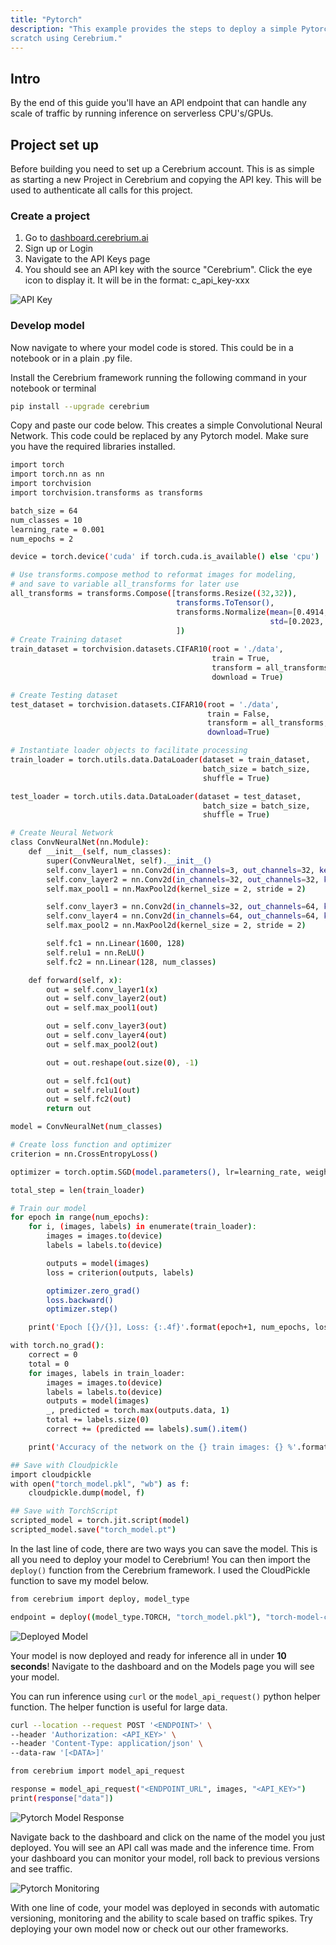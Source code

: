 ```yaml
---
title: "Pytorch"
description: "This example provides the steps to deploy a simple Pytorch model (CNN) from
scratch using Cerebrium."
---
```


## Intro

By the end of this guide you'll have an API endpoint that can handle any scale
of traffic by running inference on serverless CPU's/GPUs.

## Project set up

Before building you need to set up a Cerebrium account. This is as simple as
starting a new Project in Cerebrium and copying the API key. This will be used
to authenticate all calls for this project.

### Create a project

1. Go to [dashboard.cerebrium.ai](https://dashboard.cerebrium.ai)
2. Sign up or Login
3. Navigate to the API Keys page
4. You should see an API key with the source "Cerebrium". Click the eye icon to
   display it. It will be in the format: c_api_key-xxx

![API Key](/images/quickstarts/onnx-1.png)

### Develop model

Now navigate to where your model code is stored. This could be in a notebook or
in a plain .py file.

Install the Cerebrium framework running the following command in your notebook
or terminal

```bash
pip install --upgrade cerebrium
```

Copy and paste our code below. This creates a simple Convolutional Neural
Network. This code could be replaced by any Pytorch model. Make sure you have
the required libraries installed.

```bash
import torch
import torch.nn as nn
import torchvision
import torchvision.transforms as transforms

batch_size = 64
num_classes = 10
learning_rate = 0.001
num_epochs = 2

device = torch.device('cuda' if torch.cuda.is_available() else 'cpu')

# Use transforms.compose method to reformat images for modeling,
# and save to variable all_transforms for later use
all_transforms = transforms.Compose([transforms.Resize((32,32)),
                                     transforms.ToTensor(),
                                     transforms.Normalize(mean=[0.4914, 0.4822, 0.4465],
                                                          std=[0.2023, 0.1994, 0.2010])
                                     ])
# Create Training dataset
train_dataset = torchvision.datasets.CIFAR10(root = './data',
                                             train = True,
                                             transform = all_transforms,
                                             download = True)

# Create Testing dataset
test_dataset = torchvision.datasets.CIFAR10(root = './data',
                                            train = False,
                                            transform = all_transforms,
                                            download=True)

# Instantiate loader objects to facilitate processing
train_loader = torch.utils.data.DataLoader(dataset = train_dataset,
                                           batch_size = batch_size,
                                           shuffle = True)

test_loader = torch.utils.data.DataLoader(dataset = test_dataset,
                                           batch_size = batch_size,
                                           shuffle = True)

# Create Neural Network
class ConvNeuralNet(nn.Module):
    def __init__(self, num_classes):
        super(ConvNeuralNet, self).__init__()
        self.conv_layer1 = nn.Conv2d(in_channels=3, out_channels=32, kernel_size=3)
        self.conv_layer2 = nn.Conv2d(in_channels=32, out_channels=32, kernel_size=3)
        self.max_pool1 = nn.MaxPool2d(kernel_size = 2, stride = 2)

        self.conv_layer3 = nn.Conv2d(in_channels=32, out_channels=64, kernel_size=3)
        self.conv_layer4 = nn.Conv2d(in_channels=64, out_channels=64, kernel_size=3)
        self.max_pool2 = nn.MaxPool2d(kernel_size = 2, stride = 2)

        self.fc1 = nn.Linear(1600, 128)
        self.relu1 = nn.ReLU()
        self.fc2 = nn.Linear(128, num_classes)

    def forward(self, x):
        out = self.conv_layer1(x)
        out = self.conv_layer2(out)
        out = self.max_pool1(out)

        out = self.conv_layer3(out)
        out = self.conv_layer4(out)
        out = self.max_pool2(out)

        out = out.reshape(out.size(0), -1)

        out = self.fc1(out)
        out = self.relu1(out)
        out = self.fc2(out)
        return out

model = ConvNeuralNet(num_classes)

# Create loss function and optimizer
criterion = nn.CrossEntropyLoss()

optimizer = torch.optim.SGD(model.parameters(), lr=learning_rate, weight_decay = 0.005, momentum = 0.9)

total_step = len(train_loader)

# Train our model
for epoch in range(num_epochs):
    for i, (images, labels) in enumerate(train_loader):
        images = images.to(device)
        labels = labels.to(device)

        outputs = model(images)
        loss = criterion(outputs, labels)

        optimizer.zero_grad()
        loss.backward()
        optimizer.step()

    print('Epoch [{}/{}], Loss: {:.4f}'.format(epoch+1, num_epochs, loss.item()))

with torch.no_grad():
    correct = 0
    total = 0
    for images, labels in train_loader:
        images = images.to(device)
        labels = labels.to(device)
        outputs = model(images)
        _, predicted = torch.max(outputs.data, 1)
        total += labels.size(0)
        correct += (predicted == labels).sum().item()

    print('Accuracy of the network on the {} train images: {} %'.format(50000, 100 * correct / total))

## Save with Cloudpickle
import cloudpickle
with open("torch_model.pkl", "wb") as f:
    cloudpickle.dump(model, f)

## Save with TorchScript
scripted_model = torch.jit.script(model)
scripted_model.save("torch_model.pt")
```

In the last line of code, there are two ways you can save the model. This is all
you need to deploy your model to Cerebrium! You can then import the `deploy()`
function from the Cerebrium framework. I used the CloudPickle function to save
my model below.

```bash
from cerebrium import deploy, model_type

endpoint = deploy((model_type.TORCH, "torch_model.pkl"), "torch-model-cp", "<API_KEY>")
```

![Deployed Model](/images/quickstarts/pytorch-2.png)

Your model is now deployed and ready for inference all in under **10 seconds**!
Navigate to the dashboard and on the Models page you will see your model.

You can run inference using `curl` or the `model_api_request()` python helper
function. The helper function is useful for large data.

```bash
curl --location --request POST '<ENDPOINT>' \
--header 'Authorization: <API_KEY>' \
--header 'Content-Type: application/json' \
--data-raw '[<DATA>]'
```

```bash
from cerebrium import model_api_request

response = model_api_request("<ENDPOINT_URL", images, "<API_KEY>")
print(response["data"])
```

![Pytorch Model Response](/images/quickstarts/pytorch-3.png)

Navigate back to the dashboard and click on the name of the model you just
deployed. You will see an API call was made and the inference time. From your
dashboard you can monitor your model, roll back to previous versions and see
traffic.

![Pytorch Monitoring](/images/quickstarts/pytorch-4.png)

With one line of code, your model was deployed in seconds with automatic
versioning, monitoring and the ability to scale based on traffic spikes. Try
deploying your own model now or check out our other frameworks.
